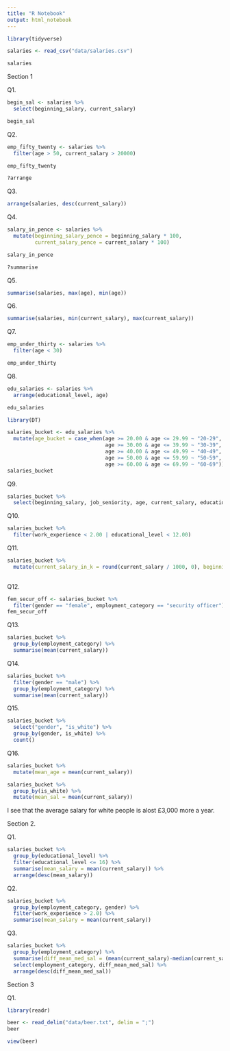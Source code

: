 ```yaml
---
title: "R Notebook"
output: html_notebook
---
```

```r
library(tidyverse)

```

```r
salaries <- read_csv("data/salaries.csv")

salaries
```
Section 1

Q1.
```r
begin_sal <- salaries %>% 
  select(beginning_salary, current_salary)

begin_sal
```
Q2.
```r
emp_fifty_twenty <- salaries %>% 
  filter(age > 50, current_salary > 20000)

emp_fifty_twenty
```

```r
?arrange
```

Q3. 
```r
arrange(salaries, desc(current_salary))
```


Q4.
```r
salary_in_pence <- salaries %>% 
  mutate(beginning_salary_pence = beginning_salary * 100,
         current_salary_pence = current_salary * 100)

salary_in_pence
```
```r
?summarise
```


Q5.
```r
summarise(salaries, max(age), min(age))
```

Q6. 
```r
summarise(salaries, min(current_salary), max(current_salary))
```
Q7.
```r
emp_under_thirty <- salaries %>% 
  filter(age < 30)

emp_under_thirty
```
Q8.
```r
edu_salaries <- salaries %>% 
  arrange(educational_level, age)

edu_salaries
```

```r
library(DT)
```

```r
salaries_bucket <- edu_salaries %>%
  mutate(age_bucket = case_when(age >= 20.00 & age <= 29.99 ~ "20-29",
                                age >= 30.00 & age <= 39.99 ~ "30-39",
                                age >= 40.00 & age <= 49.99 ~ "40-49",
                                age >= 50.00 & age <= 59.99 ~ "50-59",
                                age >= 60.00 & age <= 69.99 ~ "60-69"))
salaries_bucket
```

Q9.
```r
salaries_bucket %>% 
  select(beginning_salary, job_seniority, age, current_salary, educational_level, work_experience, age_bucket)
```

Q10.
```r
salaries_bucket %>% 
  filter(work_experience < 2.00 | educational_level < 12.00)
```

Q11.

```r
salaries_bucket %>% 
  mutate(current_salary_in_k = round(current_salary / 1000, 0), beginning_salary_in_k = round(beginning_salary / 1000, 0)) %>% 
  
```

Q12.
```r
fem_secur_off <- salaries_bucket %>% 
  filter(gender == "female", employment_category == "security officer")
fem_secur_off
```
Q13.
```r
salaries_bucket %>% 
  group_by(employment_category) %>% 
  summarise(mean(current_salary))
```

Q14.
```r
salaries_bucket %>% 
  filter(gender == "male") %>% 
  group_by(employment_category) %>% 
  summarise(mean(current_salary))
```

Q15.
```r
salaries_bucket %>%
  select("gender", "is_white") %>%
  group_by(gender, is_white) %>% 
  count()
```

Q16.
```r
salaries_bucket %>%
  mutate(mean_age = mean(current_salary))
```

```r
salaries_bucket %>% 
  group_by(is_white) %>% 
  mutate(mean_sal = mean(current_salary))
```

I see that the average salary for white people is alost £3,000 more a year.

Section 2.

Q1. 
```r
salaries_bucket %>% 
  group_by(educational_level) %>% 
  filter(educational_level <= 16) %>% 
  summarise(mean_salary = mean(current_salary)) %>% 
  arrange(desc(mean_salary))
```
Q2.
```r
salaries_bucket %>% 
  group_by(employment_category, gender) %>% 
  filter(work_experience > 2.0) %>% 
  summarise(mean_salary = mean(current_salary))
```

Q3.
```r
salaries_bucket %>%
  group_by(employment_category) %>%
  summarise(diff_mean_med_sal = (mean(current_salary)-median(current_salary))) %>% 
  select(employment_category, diff_mean_med_sal) %>% 
  arrange(desc(diff_mean_med_sal))
```

Section 3

Q1.

```r
library(readr)
```

```r
beer <- read_delim("data/beer.txt", delim = ";")
beer
```
```r
view(beer)
```





























